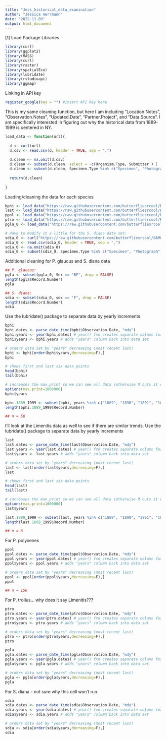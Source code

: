 ```yaml
---
title: "Jess_historical_data_examination"
author: "Jessica Herrmann"
date: "2022-11-09"
output: html_document
---
```


[1] Load Package Libraries
```r
library(curl)
library(ggplot2)
library(MASS)
library(curl)
library(raster)
library(spatialEco)
library(lubridate)
library(rstudioapi)
library(ggmap)
```

Linking in API key
```r
register_google(key = "") #insert API key here
```

This is my same cleaning function, but here I am including "Location.Notes", "Observation.Notes", "Updated.Date", "Partner.Project", and "Data.Source". I am specifically interested in figuring out why the historical data from 1889-1999 is centered in NY.
```r
load_data <- function(url){
  
  d <- curl(url)
  d.csv <- read.csv(d, header = TRUE, sep = ",")
  
  d.clean <- na.omit(d.csv)
  d.clean <- subset(d.clean, select = -c(Organism.Type, Submitter ) )
  d.clean <- subset(d.clean, Specimen.Type %in% c("Specimen", "Photograph"), drop = FALSE)
  
  return(d.clean)
  
}
```

Loading/cleaning the data for each species
```r
bphi <- load_data("https://raw.githubusercontent.com/butterfliesrcool/BAMONA/main/battus_philenor.csv")
last <- load_data("https://raw.githubusercontent.com/butterfliesrcool/BAMONA/main/limenitis_arthemis_astyanax.csv")
ppol <- load_data("https://raw.githubusercontent.com/butterfliesrcool/BAMONA/main/papilio_polyxenes.csv")
ptro <- load_data("https://raw.githubusercontent.com/butterfliesrcool/BAMONA/main/papilio_troilus.csv")
pgla_0 <- load_data("https://raw.githubusercontent.com/butterfliesrcool/BAMONA/main/papilio_glaucus.csv")

# Have to modify it a little for the S. diana data set:
sdia_0 <- curl("https://raw.githubusercontent.com/butterfliesrcool/BAMONA/main/speyeria.diana.csv")
sdia_0 <- read.csv(sdia_0, header = TRUE, sep = ",")
sdia_0 <- na.omit(sdia_0)
sdia_0 <- subset(sdia_0, Specimen.Type %in% c("Specimen", "Photograph"), drop = FALSE)
```

Additional cleaning for P. glaucus and S. diana data
```r
## P. glaucus:
pgla <- subset(pgla_0, Sex == "BF", drop = FALSE)
length(pgla$Record.Number)
pgla

## S. diana:
sdia <- subset(sdia_0, sex == "F", drop = FALSE)
length(sdia$Record.Number)
sdia
```

Use the lubridate() package to separate data by yearly increments
```r
bphi
bphi.dates <- parse_date_time(bphi$Observation.Date, "mdy")
bphi.years <- year(bphi.dates) # year() fxn creates separate column for years
bphi$years <- bphi.years # adds "years" column back into data set

# orders data set by "years" decreasing (most recent last)
bphi <- bphi[order(bphi$years,decreasing=F),]
bphi
```

```r
# shows first and last six data points
head(bphi)
tail(bphi)

# increases the max.print so we can see all data (otherwise R cuts it off at the first 1000 data points)
options(max.print=1000000)
bphi$years
```

```r
bphi.1889_1999 <- subset(bphi, years %in% c("1889", "1890", "1891", "1892", "1893", "1894", "1895", "1896", "1897", "1898", "1899", "1900", "1901", "1902", "1903", "1904", "1905", "1906", "1907", "1908", "1909", "1910","1911", "1912", "1913", "1914", "1915", "1916", "1917","1918", "1919", "1920", "1921", "1922", "1923", "1924", "1925", "1926", "1927", "1928", "1929", "1930", "1931", "1932", "1933", "1934", "1935", "1936", "1937", "1938", "1939", "1940", "1941", "1942", "1943", "1944", "1945", "1946", "1947", "1948", "1949", "1950", "1951", "1952", "1953", "1954", "1955", "1956", "1957", "1958", "1959", "1960", "1961", "1962", "1963", "1964", "1965", "1966", "1967", "1968", "1969", "1970","1971", "1972", "1973", "1974", "1975", "1976", "1977", "1978", "1979", "1980","1981", "1982", "1933", "1984", "1985", "1986", "1987", "1988", "1989", "1990", "1991", "1992", "1993", "1994", "1995", "1996", "1997", "1998", "1999"), drop = FALSE)
length(bphi.1889_1999$Record.Number)

## n = 58
```

I'll look at the Limenitis data as well to see if there are similar trends.
Use the lubridate() package to separate data by yearly increments
```r
last
last.dates <- parse_date_time(last$Observation.Date, "mdy")
last.years <- year(last.dates) # year() fxn creates separate column for years
last$years <- last.years # adds "years" column back into data set

# orders data set by "years" decreasing (most recent last)
last <- last[order(last$years,decreasing=F),]
last
```

```r
# shows first and last six data points
head(last)
tail(last)

# increases the max.print so we can see all data (otherwise R cuts it off at the first 1000 data points)
options(max.print=1000000)
last$years
```

```r
last.1889_1999 <- subset(last, years %in% c("1889", "1890", "1891", "1892", "1893", "1894", "1895", "1896", "1897", "1898", "1899", "1900", "1901", "1902", "1903", "1904", "1905", "1906", "1907", "1908", "1909", "1910","1911", "1912", "1913", "1914", "1915", "1916", "1917","1918", "1919", "1920", "1921", "1922", "1923", "1924", "1925", "1926", "1927", "1928", "1929", "1930", "1931", "1932", "1933", "1934", "1935", "1936", "1937", "1938", "1939", "1940", "1941", "1942", "1943", "1944", "1945", "1946", "1947", "1948", "1949", "1950", "1951", "1952", "1953", "1954", "1955", "1956", "1957", "1958", "1959", "1960", "1961", "1962", "1963", "1964", "1965", "1966", "1967", "1968", "1969", "1970","1971", "1972", "1973", "1974", "1975", "1976", "1977", "1978", "1979", "1980","1981", "1982", "1933", "1984", "1985", "1986", "1987", "1988", "1989", "1990", "1991", "1992", "1993", "1994", "1995", "1996", "1997", "1998", "1999"), drop = FALSE)
length(last.1889_1999$Record.Number)

## n = 6
```

For P. polyxenes
```r
ppol
ppol.dates <- parse_date_time(ppol$Observation.Date, "mdy")
ppol.years <- year(ppol.dates) # year() fxn creates separate column for years
ppol$years <- ppol.years # adds "years" column back into data set

# orders data set by "years" decreasing (most recent last)
ppol <- ppol[order(ppol$years,decreasing=F),]
ppol

## n = 150
```

For P. troilus... why does it say Limenitis???
```r
ptro
ptro.dates <- parse_date_time(ptro$Observation.Date, "mdy")
ptro.years <- year(ptro.dates) # year() fxn creates separate column for years
ptro$years <- ptro.years # adds "years" column back into data set

# orders data set by "years" decreasing (most recent last)
ptro <- ptro[order(ptro$years,decreasing=F),]
ptro
```

```r
pgla
pgla.dates <- parse_date_time(pgla$Observation.Date, "mdy")
pgla.years <- year(pgla.dates) # year() fxn creates separate column for years
pgla$years <- pgla.years # adds "years" column back into data set

# orders data set by "years" decreasing (most recent last)
pgla <- pgla[order(pgla$years,decreasing=F),]
pgla
```


For S. diana - not sure why this cell won't run
```r
sdia
sdia.dates <- parse_date_time(sdia$Observation.Date, "mdy")
sdia.years <- year(sdia.dates) # year() fxn creates separate column for years
sdia$years <- sdia.years # adds "years" column back into data set

# orders data set by "years" decreasing (most recent last)
sdia <- sdia[order(sdia$years,decreasing=F),]
sdia
```